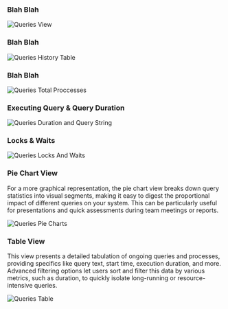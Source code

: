 ### Blah Blah


<img
  className="block dark:block"
  src="/images/queries/full-page.jpg"
  alt="Queries View"
/>


### Blah Blah

<img
  className="block dark:block"
  src="/images/queries/history.jpg"
  alt="Queries History Table"
/>

### Blah Blah

<img
  className="block dark:block"
  src="/images/queries/total-processes.jpg"
  alt="Queries Total Proccesses"
/>

### Executing Query & Query Duration

<img
  className="block dark:block"
  src="/images/queries/query-and-duration.jpg"
  alt="Queries Duration and Query String"
/>  

### Locks & Waits

<img
  className="block dark:block"
  src="/images/queries/locks-and-waits.jpg"
  alt="Queries Locks And Waits"
/>  

### Pie Chart View

For a more graphical representation, the pie chart view breaks down query statistics into visual segments, making it easy to digest the proportional impact of different queries on your system. This can be particularly useful for presentations and quick assessments during team meetings or reports.

<img
  className="block dark:block"
  src="/images/queries/pie-charts.jpg"
  alt="Queries Pie Charts"
/>  

### Table View

This view presents a detailed tabulation of ongoing queries and processes, providing specifics like query text, start time, execution duration, and more. Advanced filtering options let users sort and filter this data by various metrics, such as duration, to quickly isolate long-running or resource-intensive queries.

<img
  className="block dark:block"
  src="/images/queries/table.jpg"
  alt="Queries Table"
/>  